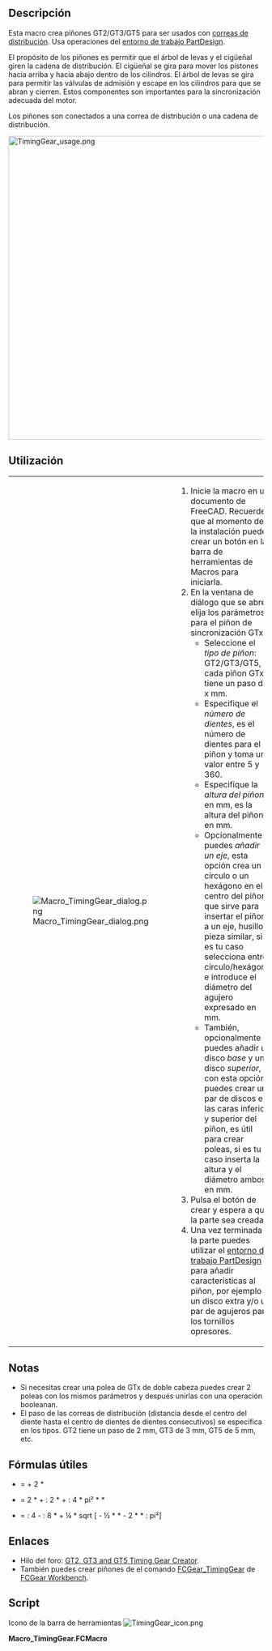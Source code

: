 <languages/>

{{Macro
|Name=TimingGear
|Description=This macro creates GT2/GT3/GT5 timing gears.
|Author=eaguirre, galou
|Download=[https://github.com/FreeCAD/FreeCAD-macros/blob/master/ObjectCreation/TimingGear.FCMacro download here]
|Date=2019-12-29
|Version=1.5.0
|FCVersion= 0.18.5 
}}

<span id="Description"></span>
==Descripción==

Esta macro crea piñones GT2/GT3/GT5 para ser usados con [https://es.wikipedia.org/wiki/Correa_de_distribuci%C3%B3n correas de distribución]. Usa operaciones del [[PartDesign_Workbench|entorno de trabajo PartDesign]].

El propósito de los piñones es permitir que el árbol de levas y el cigüeñal giren la cadena de distribución. El cigüeñal se gira para mover los pistones hacia arriba y hacia abajo dentro de los cilindros. El árbol de levas se gira para permitir las válvulas de admisión y escape en los cilindros para que se abran y cierren. Estos componentes son importantes para la sincronización adecuada del motor.

Los piñones son conectados a una correa de distribución o una cadena de distribución. 

[[File:TimingGear_usage.png|600px]]
{{Caption|Arriba: Ejemplo del uso de 2 poleas de distribución creadas con la macro TimingGear. Las dos poleas fueron modificadas para agregar más características. Las poleas GT2 mueven el eje Z de una máquina CNC de 3 ejes.}}

<span id="Usage"></span>
==Utilización==

{| cellpadding=5
|
[[File:Macro TimingGear dialog.png]]
| 
# Inicie la macro en un documento de FreeCAD. Recuerde que al momento de la instalación puede crear un botón en la barra de herramientas de Macros para iniciarla.
# En la ventana de diálogo que se abre elija los parámetros para el piñon de sincronización GTx:
#* Seleccione el ''tipo de piñon'': GT2/GT3/GT5, cada piñon GTx tiene un paso de x mm.
#* Especifique el ''número de dientes'', es el número de dientes para el piñon y toma un valor entre 5 y 360.
#* Especifique la ''altura del piñon'' en mm, es la altura del piñon en mm.
#* Opcionalmente puedes ''añadir un eje'', esta opción crea un círculo o un hexágono en el centro del piñon que sirve para insertar el piñon a un eje, husillo o pieza similar, si es tu caso selecciona entre círculo/hexágono e introduce el diámetro del agujero expresado en mm.
#* También, opcionalmente puedes añadir un disco ''base'' y un disco ''superior'', con esta opción puedes crear un par de discos en las caras inferior y superior del piñon, es útil para crear poleas, si es tu caso inserta la altura y el diámetro ambos en mm.
# Pulsa el botón de crear y espera a que la parte sea creada.
# Una vez terminada la parte puedes utilizar el [[PartDesign_Workbench|entorno de trabajo PartDesign]] para añadir características al piñon, por ejemplo un disco extra y/o un par de agujeros para los tornillos opresores.
|}

<span id="Notes"></span>
==Notas==

* Si necesitas crear una polea de GTx de doble cabeza puedes crear 2 poleas con los mismos parámetros y después unirlas con una operación booleanan.
* El paso de las correas de distribución (distancia desde el centro del diente hasta el centro de dientes de dientes consecutivos) se especifica en los tipos. GT2 tiene un paso de 2 mm, GT3 de 3 mm, GT5 de 5 mm, etc.

<span id="Useful_formulas"></span>
==Fórmulas útiles==

* {{Emphasis|addendum diameter}} = {{Emphasis|pitch diameter}} + 2 * {{Emphasis|module}}
* {{Emphasis|belt length}} = 2 * {{Emphasis|axle base}} + {{Emphasis|belt tooth pitch}} : 2 * {{Emphasis|(teeth 1 + 2)}} + {{Emphasis|belt tooth pitch²}} : 4 * pi² * {{Emphasis|axle base}} * {{Emphasis|(teeth 1 - 2)²}}
* {{Emphasis|axle base}} = {{Emphasis|belt length}} : 4 - {{Emphasis|belt tooth pitch}} : 8 * {{Emphasis|(teeth 1+2)}} + ¼ * sqrt [{{Emphasis|belt length}} - ½ * {{Emphasis|belt tooth pitch}} * {{Emphasis|(teeth 1+2)²}} - 2 * {{Emphasis|belt tooth pitch²}} * {{Emphasis|(teeth 1+2)²}} : pi²]

<span id="Links"></span>
== Enlaces ==

<div class="mw-translate-fuzzy">
* Hilo del foro: [https://forum.freecadweb.org/viewtopic.php?f=22&t=35899 GT2, GT3 and GT5 Timing Gear Creator].
* También puedes crear piñones de el comando [[FCGear_TimingGear|FCGear_TimingGear]] de [[FCGear_Workbench|FCGear Workbench]].
</div>

==Script==

Icono de la barra de herramientas
[[File:TimingGear_icon.png]]

'''Macro_TimingGear.FCMacro'''

{{MacroCode|code=
# -*- coding: utf-8 -*-
"""Macro GT2/GT3/GT5 Timing Gear Creator for FreeCAD."""
#
# -----------------------------------------------------------------------------
#                         Copyright (c) 2019 - Emilio Aguirre
# -----------------------------------------------------------------------------
# Permission is hereby granted, free of charge, to any person obtaining a copy
# of this software and associated documentation files (the "Software"), to deal
# in the Software without restriction, including without limitation the rights
# to use, copy, modify, merge, publish, distribute, sublicense, and/or sell
# copies of the Software, and to permit persons to whom the Software is
# furnished to do so, subject to the following conditions:
#
# The above copyright notice and this permission notice shall be included in
# all copies or substantial portions of the Software.
#
# THE SOFTWARE IS PROVIDED "AS IS", WITHOUT WARRANTY OF ANY KIND, EXPRESS OR
# IMPLIED, INCLUDING BUT NOT LIMITED TO THE WARRANTIES OF MERCHANTABILITY,
# FITNESS FOR A PARTICULAR PURPOSE AND NONINFRINGEMENT. IN NO EVENT SHALL THE
# AUTHORS OR COPYRIGHT HOLDERS BE LIABLEFOR ANY CLAIM, DAMAGES OR OTHER
# LIABILITY, WHETHER IN AN ACTION OF CONTRACT, TORT OR OTHERWISE, ARISING FROM,
# OUT OF OR IN CONNECTION WITH THE SOFTWARE OR THE USE OR OTHER DEALINGS IN THE
# SOFTWARE.
# ---------------------------------------------------------------------------------------
# TimingGear.png courtesy of Wikipedia
# (https://en.wikipedia.org/wiki/Key_%28engineering%29).
#
# Changelog
# ---------
# - v 1.5:
#   - Fix position of base.
# - v 1.4:
#   - Fixing bugs related to size of top and base
#   - Adding code to keep dialog upfront main window (thanks mario52 !)
# - v 1.3:
#   - Adding key for shaft hub
#   - Fixing issue with top
#   - Fixing issue with shaft (now values are in diameter)

__Name__ = 'GT2/GT3/GT5 Timing Gear Creator'
__Comment__ = 'GT2/GT3/GT5 Gear Creator Macro (any gear size from 5 to 360 teeth)'
__Author__ = 'eaguirre,galou'
__Version__ = '1.5.0'
__Date__ = '2019-12-29'
__License__ = 'LGPL-2.0-or-later'
__Web__ = 'http://www.emilioaguirre.com'
__Wiki__ = 'https://wiki.freecad.org/Macro_TimingGear'
__Icon__ = 'TimingGear.png'
__Help__ = 'Click on the TimingGear button/macro, and enter the required data in the dialog window.'
__Status__ = ''
__Requires__ = 'FreeCAD ?.??'
__Communication__ = 'info_at_emilioaguirre.com,https://github.com/FreeCAD/FreeCAD-macros/issues://forum.freecadweb.org/viewtopic.php?t=35899'
__Files__ = 'TimingGear.png'

# TODO: Fix segfault when clicking a second time on "Create".

import math

from PySide import QtCore
from PySide import QtGui

import FreeCAD as app
import FreeCADGui as gui
import Part  # From FreeCAD.
import ProfileLib.RegularPolygon  # From FreeCAD.
from FreeCAD import Base

try:
    _fromUtf8 = QtCore.QString.fromUtf8
except AttributeError:
    def _fromUtf8(s):
        return s

try:
    _encoding = QtGui.QApplication.UnicodeUTF8
    def _tr(context, text, disambig=None):
        return QtGui.QApplication.translate(context, text, disambig, _encoding)
except AttributeError:
    def _tr(context, text, disambig=None):
        return QtGui.QApplication.translate(context, text, disambig)


def _circle_intersect_vline(x, r):
    y = math.sqrt(r*r - x*x)
    return y


def _polar(angle_deg, radius, pt):
    """Convert from polar to Cartesian.

    Convert from polar coordinates (theta, radius) to cartesian
    coordinates. The result is added to the given vector pt
    """
    p = app.Vector(0, 0, 0)
    p[0] = pt[0] + radius * math.cos(math.radians(angle_deg))
    p[1] = pt[1] + radius * math.sin(math.radians(angle_deg))
    return p


def _bisector_vector(v1, v2, m):
    """Get the vector between two vectors."""
    return (v1 + v2).normalize() * m


# -----------------------------------
# QT Window Class
# -----------------------------------
class TimingGearWindow(object):

    def __init__(self, main_window):
        self.with_shaft = True
        self.circular_shaft = True  # Hexagonal if False.
        self.shaft_diameter = 5.0
        self.gear_height = 6.0
        self.base_height = 1.0
        self.base_diameter = 6.37
        self.top_height = 1.0
        self.top_diameter = 6.37
        self.with_base = False
        self.with_top = False
        self.max_shaft_diameter = 100.0
        self.tooth_count = 20
        self.with_key = False
        self.key_b = 2
        self.key_h = 2
        self.t1 = 1.2
        self.t2 = 1

        # UI Definition
        win_width = 300.0
        win_height = 340.0
        self.window = main_window
        main_window.setObjectName(_fromUtf8('GT2/GT3/GT5 Timing Gear'))
        main_window.setWindowFlags(QtCore.Qt.WindowStaysOnTopHint)
        main_window.resize(win_width, win_height)
        self.central_wdgt = QtGui.QWidget(MainWindow)

        # UI Elements
        self.type_lbl = QtGui.QLabel(self.central_wdgt)
        self.type_lbl.setGeometry(QtCore.QRect(win_width*0.05, win_height*0.01, 150, 16))

        self.type_combo = QtGui.QComboBox(self.central_wdgt)
        self.type_combo.addItems(['GT2', 'GT3', 'GT5'])
        self.type_combo.setGeometry(QtCore.QRect(win_width*0.45, win_height*0.01, 95, 20))
        self.type_combo.currentIndexChanged.connect(self._on_gt_type_change)

        self.tooth_count_lbl = QtGui.QLabel(self.central_wdgt)
        self.tooth_count_lbl.setGeometry(QtCore.QRect(win_width*0.05, win_height*0.08, 150, 16))

        self.tooth_count_spin = QtGui.QSpinBox(self.central_wdgt)
        self.tooth_count_spin.setGeometry(QtCore.QRect(win_width*0.45, win_height*0.08, 100, 22))
        self.tooth_count_spin.setMinimum(5)
        self.tooth_count_spin.setMaximum(360)
        self.tooth_count_spin.setSingleStep(1)
        self.tooth_count_spin.setValue(self.tooth_count)
        self.tooth_count_spin.valueChanged.connect(self._on_num_teeth_changed)

        self.range_lbl = QtGui.QLabel(self.central_wdgt)
        self.range_lbl.setGeometry(QtCore.QRect(win_width*0.80, win_height*0.08, 150, 16))

        self.gear_height_lbl = QtGui.QLabel(self.central_wdgt)
        self.gear_height_lbl.setGeometry(QtCore.QRect(win_width*0.05, win_height*0.16, 150, 16))

        self.gear_height_spin = QtGui.QDoubleSpinBox(self.central_wdgt)
        self.gear_height_spin.setGeometry(QtCore.QRect(win_width*0.45, win_height*0.16, 100, 22))
        self.gear_height_spin.setMinimum(0.01)
        self.gear_height_spin.setMaximum(100.0)
        self.gear_height_spin.setSingleStep(0.01)
        self.gear_height_spin.setValue(self.gear_height)
        self.gear_height_spin.valueChanged.connect(self._on_hgearear_valuechanged)

        self.gear_height_mm_lbl = QtGui.QLabel(self.central_wdgt)
        self.gear_height_mm_lbl.setGeometry(QtCore.QRect(win_width*0.80, win_height*0.16, 32, 16))

        # Shaft Information
        self.with_shaft_check = QtGui.QCheckBox('With shaft', self.central_wdgt)
        self.with_shaft_check.setGeometry(QtCore.QRect(win_width*0.05, win_height*0.25, 200, 25))
        self.with_shaft_check.setChecked(self.with_shaft)
        self.with_shaft_check.clicked.connect(self._on_checkShaft_clicked)

        self.shaft_diam_spin = QtGui.QDoubleSpinBox(self.central_wdgt)
        self.shaft_diam_spin.setGeometry(QtCore.QRect(win_width*0.45, win_height*0.25, 100, 22))
        self.shaft_diam_spin.setMinimum(0.01)
        self.shaft_diam_spin.setMaximum(100.0)
        self.shaft_diam_spin.setSingleStep(0.01)
        self.shaft_diam_spin.setValue(self.shaft_diameter)
        self.shaft_diam_spin.valueChanged.connect(self._on_diameter_shaft_valuechanged)

        self.shaft_diam_mm_lbl = QtGui.QLabel(self.central_wdgt)
        self.shaft_diam_mm_lbl.setGeometry(QtCore.QRect(win_width*0.8, win_height*0.25, 32, 16))

        self.circular_shaft_radio = QtGui.QRadioButton('Circle', self.central_wdgt)
        self.circular_shaft_radio.move(win_width*0.25, win_height*0.33)
        self.circular_shaft_radio.setChecked(self.circular_shaft)
        self.circular_shaft_radio.clicked.connect(self._on_radioCircle_clicked)

        self.checkKeyHub = QtGui.QCheckBox('Key hub', self.central_wdgt)
        self.checkKeyHub.setGeometry(QtCore.QRect(win_width*0.55, win_height*0.33, 200, 25))
        self.checkKeyHub.setChecked(self.with_key)
        self.checkKeyHub.clicked.connect(self._on_checkKeyHub_clicked)
        self.checkKeyHub.hide()

        self.hexagonal_shaft_radio = QtGui.QRadioButton('Hexagon', self.central_wdgt)
        self.hexagonal_shaft_radio.move(win_width*0.25, win_height*0.38)
        self.hexagonal_shaft_radio.setChecked(not self.circular_shaft)
        self.hexagonal_shaft_radio.clicked.connect(self._on_radioHex_clicked)

        # Base information
        self.checkBase = QtGui.QCheckBox('Add base', self.central_wdgt)
        self.checkBase.move(win_width*0.05, win_height*0.45)
        self.checkBase.setChecked(self.with_base)
        self.checkBase.clicked.connect(self._on_checkBase_clicked)

        self.base_height_lbl = QtGui.QLabel(self.central_wdgt)
        self.base_height_lbl.setGeometry(QtCore.QRect(win_width*0.4, win_height*0.45, 32, 16))
        self.base_height_lbl.hide()

        self.base_height_spin = QtGui.QDoubleSpinBox(self.central_wdgt)
        self.base_height_spin.setGeometry(QtCore.QRect(win_width*0.45, win_height*0.45, 100, 22))
        self.base_height_spin.setMinimum(0.01)
        self.base_height_spin.setMaximum(100.0)
        self.base_height_spin.setSingleStep(0.5)
        self.base_height_spin.setValue(self.base_height)
        self.base_height_spin.valueChanged.connect(self._on_height_base_valuechanged)
        self.base_height_spin.hide()

        self.base_height_mm_lbl = QtGui.QLabel(self.central_wdgt)
        self.base_height_mm_lbl.setGeometry(QtCore.QRect(win_width*0.8, win_height*0.45, 32, 16))
        self.base_height_mm_lbl.hide()

        self.base_diam_lbl = QtGui.QLabel(self.central_wdgt)
        self.base_diam_lbl.setGeometry(QtCore.QRect(win_width*0.4, win_height*0.54, 32, 16))
        self.base_diam_lbl.hide()

        self.base_diam_spin = QtGui.QDoubleSpinBox(self.central_wdgt)
        self.base_diam_spin.setGeometry(QtCore.QRect(win_width*0.45, win_height*0.54, 100, 22))
        self.base_diam_spin.setMinimum(self.shaft_diameter)
        self.base_diam_spin.setMaximum(500.0)
        self.base_diam_spin.setSingleStep(0.5)
        self.base_diam_spin.setValue(self.base_diameter)
        self.base_diam_spin.valueChanged.connect(self._on_diameter_base_valuechanged)
        self.base_diam_spin.hide()

        self.base_diam_mm_lbl = QtGui.QLabel(self.central_wdgt)
        self.base_diam_mm_lbl.setGeometry(QtCore.QRect(win_width*0.8, win_height*0.54, 32, 16))
        self.base_diam_mm_lbl.hide()

        # Top information
        self.top_check = QtGui.QCheckBox('Add top', self.central_wdgt)
        self.top_check.move(win_width*0.05, win_height*0.63)
        self.top_check.setChecked(self.with_base)
        self.top_check.clicked.connect(self._on_checkTop_clicked)

        self.top_height_lbl = QtGui.QLabel(self.central_wdgt)
        self.top_height_lbl.setGeometry(QtCore.QRect(win_width*0.4, win_height*0.63, 32, 16))
        self.top_height_lbl.hide()

        self.top_height_spin = QtGui.QDoubleSpinBox(self.central_wdgt)
        self.top_height_spin.setGeometry(QtCore.QRect(win_width*0.45, win_height*0.63, 100, 22))
        self.top_height_spin.setMinimum(0.01)
        self.top_height_spin.setMaximum(100.0)
        self.top_height_spin.setSingleStep(0.5)
        self.top_height_spin.setValue(self.base_height)
        self.top_height_spin.valueChanged.connect(self._on_height_top_valuechanged)
        self.top_height_spin.hide()

        self.top_height_mm_lbl = QtGui.QLabel(self.central_wdgt)
        self.top_height_mm_lbl.setGeometry(QtCore.QRect(win_width*0.8, win_height*0.63, 32, 16))
        self.top_height_mm_lbl.hide()

        self.top_diam_lbl = QtGui.QLabel(self.central_wdgt)
        self.top_diam_lbl.setGeometry(QtCore.QRect(win_width*0.4, win_height*0.72, 32, 16))
        self.top_diam_lbl.hide()

        self.top_diam_spin = QtGui.QDoubleSpinBox(self.central_wdgt)
        self.top_diam_spin.setGeometry(QtCore.QRect(win_width*0.45, win_height*0.72, 100, 22))
        self.top_diam_spin.setMinimum(self.shaft_diameter)
        self.top_diam_spin.setMaximum(500.0)
        self.top_diam_spin.setSingleStep(0.5)
        self.top_diam_spin.setValue(self.top_diameter)
        self.top_diam_spin.valueChanged.connect(self._on_diameter_top_valuechanged)
        self.top_diam_spin.hide()

        self.top_diam_mm_lbl = QtGui.QLabel(self.central_wdgt)
        self.top_diam_mm_lbl.setGeometry(QtCore.QRect(win_width*0.8, win_height*0.72, 32, 16))
        self.top_diam_mm_lbl.hide()

        self.create_btn = QtGui.QPushButton(self.central_wdgt)
        self.create_btn.setGeometry(QtCore.QRect(win_width*0.65, win_height*0.81, 80, 28))
        self.create_btn.clicked.connect(self._on_create_clicked)

        self.close_btn = QtGui.QPushButton(self.central_wdgt)
        self.close_btn.setGeometry(QtCore.QRect(win_width*0.2, win_height*0.81, 80, 28))
        self.close_btn.clicked.connect(self._on_close_clicked)

        # Set UI elements to window
        MainWindow.setCentralWidget(self.central_wdgt)

        # Set strings to UI
        self.retranslateUi(MainWindow)

        # ----------------------------------------------------------------------
        #  Key Size Chart Standard Metric Keys/Keyways Engineering
        #  TODO: add a reference
        # ----------------------------------------------------------------------
        self.metric_keys = [
            {'over': 6, 'upto': 8, 'b': 2, 'h': 2, 't1': 1.2, 't2': 1, 'r': 0.08},
            {'over': 8, 'upto': 10, 'b': 3, 'h': 3, 't1': 1.8, 't2': 1.4, 'r': 0.08},
            {'over': 10, 'upto': 12, 'b': 4, 'h': 4, 't1': 2.5, 't2': 1.8, 'r': 0.08},
            {'over': 12, 'upto': 17, 'b': 5, 'h': 5, 't1': 3, 't2': 2.3, 'r': 0.16},
            {'over': 17, 'upto': 22, 'b': 6, 'h': 6, 't1': 3.5, 't2': 2.8, 'r': 0.16},
            {'over': 22, 'upto': 30, 'b': 8, 'h': 7, 't1': 4, 't2': 3.3, 'r': 0.16},
            {'over': 30, 'upto': 38, 'b': 10, 'h': 8, 't1': 5, 't2': 3.3, 'r': 0.25},
            {'over': 38, 'upto': 44, 'b': 12, 'h': 8, 't1': 5, 't2': 3.3, 'r': 0.25},
            {'over': 44, 'upto': 50, 'b': 14, 'h': 9, 't1': 5.5, 't2': 3.8, 'r': 0.25},
            {'over': 50, 'upto': 58, 'b': 16, 'h': 10, 't1': 6, 't2': 4.3, 'r': 0.25},
            {'over': 58, 'upto': 65, 'b': 18, 'h': 11, 't1': 7, 't2': 4.4, 'r': 0.25},
            {'over': 65, 'upto': 75, 'b': 20, 'h': 12, 't1': 7.5, 't2': 4.9, 'r': 0.40},
            {'over': 75, 'upto': 85, 'b': 22, 'h': 14, 't1': 9, 't2': 5.4, 'r': 0.40},
            {'over': 85, 'upto': 95, 'b': 25, 'h': 14, 't1': 9, 't2': 5.4, 'r': 0.40},
            {'over': 95, 'upto': 110, 'b': 28, 'h': 16, 't1': 10, 't2': 6.4, 'r': 0.40},
            {'over': 110, 'upto': 130, 'b': 32, 'h': 18, 't1': 11, 't2': 7.4, 'r': 0.40},
            {'over': 130, 'upto': 150, 'b': 36, 'h': 20, 't1': 12, 't2': 8.4, 'r': 0.70},
            {'over': 150, 'upto': 170, 'b': 40, 'h': 22, 't1': 13, 't2': 9.4, 'r': 0.70},
            {'over': 170, 'upto': 200, 'b': 45, 'h': 25, 't1': 15, 't2': 10.4, 'r': 0.70},
            {'over': 200, 'upto': 230, 'b': 50, 'h': 28, 't1': 17, 't2': 11.4, 'r': 0.70},
        ]

        # ----------------------------------------------------------------------
        # Gear Data
        # pitch - distance between two teeth
        # u     - pitch differential. The radial distance between pitch diameter
        #          and pulley outer diameter is called pitch differential.
        # h     - Tooth height
        # H     - Belt height
        # r0    - Inner circle radius
        # r1    - Side circle radius that define the side of a tooth
        # rs    - Small circle radius that define the corner of a tooth
        # offset- Offset of the side circle center
        # name  - Gear name
        # group - Type of Gear
        # TODO: add a reference
        # ----------------------------------------------------------------------

        # GT2 Gear Data
        self.gt2 = {'pitch': 2.0,
                    'u': 0.254,
                    'h': 0.75,
                    'H': 1.38,
                    'r0': 0.555,
                    'r1': 1.0,
                    'rs': 0.15,
                    'offset': 0.40,
                    'name': 'GT2',
                    'group': 'GT'
                    }
        # GT3 Gear Data
        self.gt3 = {'pitch': 3.0,
                    'u': 0.381,
                    'h': 1.14,
                    'H': 2.40,
                    'r0': 0.85,
                    'r1': 1.52,
                    'rs': 0.25,
                    'offset': 0.61,
                    'name': 'GT3',
                    'group': 'GT'
                    }
        # GT5 Gear Data
        self.gt5 = {'pitch': 5.0,
                    'u': 0.5715,
                    'h': 1.93,
                    'H': 3.81,
                    'r0': 1.44,
                    'r1': 2.57,
                    'rs': 0.416,
                    'offset': 1.03,
                    'name': 'GT5',
                    'group': 'GT'
                    }

    def _gt_tooth(self, step, data):
        """Calculate the coordinates of the GT tooth vertices.

        Calculate the coordinates of the GT tooth vertices (the teeth of the
        gear, not the teeth of the timing belt). This calculates the right size
        of the previous tooth and the left side of the next tooth
        """
        up = app.Vector(0, 0, 1)
        zero = app.Vector(0, 0, 0)

        r = (data['dr0'] - data['h']) + data['r0']
        cm = _polar(step, r - data['r0'], zero)
        pt = _polar(step, data['dr0'], zero)
        ptn = pt.cross(up).normalize()
        ptd = app.Vector(pt).normalize() * -1

        pr = pt + (ptn * data['offset'])
        pl = pt + (ptn * -data['offset'])
        a = data['r1']/2
        b = a * math.sqrt(3)

        cl = pr + (ptn * -b) + (ptd * a)
        cl0 = pr + (ptn * -(data['r1']+data['rs']))
        cl1 = pr + (ptn * -data['r1']) + (ptd * data['rs'])
        ecl = cl0 + (ptd * data['rs'])
        cl2 = ecl + _bisector_vector(cl0 - ecl, cl1 - ecl, data['rs'])
        cl3 = pr + _bisector_vector(cl - pr, cl1 - pr, data['r1'])

        cr = pl + (ptn * b) + (ptd * a)
        cr0 = pl + (ptn * (data['r1']+data['rs']))
        cr1 = pl + (ptn * data['r1']) + (ptd * data['rs'])
        ecr = cr0 + (ptd * data['rs'])
        cr2 = ecr + _bisector_vector(cr0 - ecr, cr1 - ecr, data['rs'])
        cr3 = pl + _bisector_vector(cr - pl, cr1 - pl, data['r1'])
        return [cr0, cr2, cr1, cr1, cr3, cr, cr, cm, cl, cl, cl3, cl1, cl1, cl2, cl0]

    def create_gear(self, sketch_gear, data):
        """Create the geometry of the gear.

        Create the geometry of the gear. Each tooth is a sequence of arcs
        (3 points non coincidental vertices).
        """
        tooth_count = data['tooth_count']
        angle = 360.0 / tooth_count
        gear = []
        for idx in range(tooth_count):
            step = angle * idx
            t = None
            if data['group'] == 'GT':
                t = self._gt_tooth(step, data)
            else:
                raise Exception('Invalid group {}'.format(data['group']))
            if len(gear) > 0:
                sketch_gear.addGeometry(Part.LineSegment(gear[-1], t[0]))
            gear.extend(t)
            for i in range(0, len(t) - 1, 3):
                sketch_gear.addGeometry(Part.ArcOfCircle(t[i], t[i+1], t[i+2]))
        sketch_gear.addGeometry(Part.LineSegment(gear[-1], gear[0]))

    def create_key(self, r, z):
        y2 = r + self.t2
        yb = _circle_intersect_vline(-self.key_b/2, r)
        pt = _polar(90, yb, app.Vector(0, 0, z))
        c1 = _polar(180, self.key_b/2, pt)
        c4 = _polar(0, self.key_b, c1)
        pt = _polar(90, y2, app.Vector(0, 0, z))
        c2 = _polar(180, self.key_b/2, pt)
        c3 = _polar(0, self.key_b, c2)
        c5 = _polar(270, r, app.Vector(0, 0, z))
        return [c1, c2, c3, c4, c5]

    def create(self, data):
        """Create the FreeCAD elements inside a new document."""
        progress_bar = Base.ProgressIndicator()
        progress_bar.start('Creating  gear...', 0)

        doc = app.newDocument(data['name'])
        doc_gui = gui.activeDocument()

        gear = doc.addObject('PartDesign::Body', 'Gear')

        sketch_gear = gear.newObject('Sketcher::SketchObject', 'SketchGear')
        sketch_gear.ViewObject.hide()
        sketch_gear.Support = (gear.Origin.OriginFeatures[3], [''])  # The XY Plane.
        sketch_gear.MapMode = 'FlatFace'
        sketch_gear.AttachmentOffset = app.Placement(
            app.Vector(0, 0, 0),
            app.Rotation(0, 0, 0, 1))

        self.create_gear(sketch_gear, data)

        r = self.shaft_diameter / 2
        if self.with_shaft:
            if self.circular_shaft:
                if self.with_key:
                    c = self.create_key(r, 0)
                    key_lst = []
                    key_lst.append(Part.LineSegment(c[0], c[1]))
                    key_lst.append(Part.LineSegment(c[1], c[2]))
                    key_lst.append(Part.LineSegment(c[2], c[3]))
                    sketch_gear.addGeometry(key_lst, False)
                    sketch_gear.addGeometry(Part.ArcOfCircle(c[3], c[4], c[0]))
                else:
                    sketch_gear.addGeometry(Part.Circle(app.Vector(0, 0, 0),
                                                        app.Vector(0, 0, 1),
                                                        r))
            else:
                ProfileLib.RegularPolygon.makeRegularPolygon(
                    sketch_gear, 6, app.Vector(0, 0, 0),
                    app.Vector(r, 0, 0), False)

        pad = gear.newObject('PartDesign::Pad', 'Pad')
        pad.Profile = sketch_gear
        pad.Length = self.gear_height

        # Add base to the Gear
        if self.with_base:
            sketch_base = gear.newObject('Sketcher::SketchObject', 'SketchBase')
            sketch_base.ViewObject.hide()
            sketch_base.Support = (gear.Origin.OriginFeatures[3], [''])  # The XY Plane.
            sketch_base.MapMode = 'FlatFace'
            sketch_base.AttachmentOffset = app.Placement(
                app.Vector(0, 0, -self.base_height),
                app.Rotation(0, 0, 0, 1))

            sketch_base.addGeometry(Part.Circle(
                app.Vector(0, 0, 0),
                app.Vector(0, 0, 1),
                self.base_diameter))
            if self.with_shaft:
                if self.circular_shaft:
                    if self.with_key:
                        c = self.create_key(r, -self.base_height)
                        key_lst = []
                        key_lst.append(Part.LineSegment(c[0], c[1]))
                        key_lst.append(Part.LineSegment(c[1], c[2]))
                        key_lst.append(Part.LineSegment(c[2], c[3]))
                        sketch_base.addGeometry(key_lst, False)
                        sketch_base.addGeometry(Part.ArcOfCircle(c[3], c[4], c[0]))
                    else:
                        sketch_base.addGeometry(Part.Circle(app.Vector(0, 0, 0),
                                                            app.Vector(0, 0, 1),
                                                            r))
                else:
                    ProfileLib.RegularPolygon.makeRegularPolygon(
                        sketch_base, 6, app.Vector(0, 0, -self.base_height),
                        app.Vector(self.shaft_diameter/2, 0, 0), False)

            pad_base = gear.newObject('PartDesign::Pad', 'PadBase')
            pad_base.Profile = sketch_base
            pad_base.Length = self.base_height

        # Add Top to the Gear
        if self.with_top:
            sketch_top = gear.newObject('Sketcher::SketchObject', 'SketchTop')
            sketch_top.Support = (gear.Origin.OriginFeatures[3], [''])  # The XY Plane.
            sketch_top.MapMode = 'FlatFace'
            sketch_top.AttachmentOffset = app.Placement(
                app.Vector(0, 0, self.gear_height),
                app.Rotation(0, 0, 0, 1))

            sketch_top.addGeometry(Part.Circle(app.Vector(0, 0, 0),
                                               app.Vector(0, 0, 1),
                                               self.top_diameter))
            if self.with_shaft:
                if self.circular_shaft:
                    if self.with_key:
                        c = self.create_key(r, 0)
                        key_lst = []
                        key_lst.append(Part.LineSegment(c[0], c[1]))
                        key_lst.append(Part.LineSegment(c[1], c[2]))
                        key_lst.append(Part.LineSegment(c[2], c[3]))
                        sketch_top.addGeometry(key_lst, False)
                        sketch_top.addGeometry(Part.ArcOfCircle(c[3], c[4], c[0]))
                    else:
                        sketch_top.addGeometry(Part.Circle(
                            app.Vector(0, 0, 0),
                            app.Vector(0, 0, 1),
                            r))
                else:
                    ProfileLib.RegularPolygon.makeRegularPolygon(
                        sketch_top, 6, app.Vector(0, 0, 0),
                        app.Vector(r, 0, 0), False)

            pad_top = gear.newObject('PartDesign::Pad', 'PadTop')
            pad_top.Profile = sketch_top
            pad_top.Length = self.top_height

        doc.recompute()
        gui.SendMsgToActiveView('ViewFit')
        progress_bar.stop()

    def retranslateUi(self, window):
        """Set the UI text."""
        window.setWindowTitle(_tr('TimingGear', 'GT2/GT3/GT5 Gear Creator'))
        self.create_btn.setText(_tr('TimingGear', 'Create'))
        self.close_btn.setText(_tr('TimingGear', 'Close'))
        self.tooth_count_lbl.setText(_tr('TimingGear', 'Tooth count:'))
        self.gear_height_lbl.setText(_tr('TimingGear', 'Gear height:'))
        self.type_lbl.setText(_tr('TimingGear', 'Type of gear:'))
        self.gear_height_mm_lbl.setText(_tr('TimingGear', 'mm'))
        self.shaft_diam_mm_lbl.setText(_tr('TimingGear', 'mm'))
        self.base_height_mm_lbl.setText(_tr('TimingGear', 'mm'))
        self.base_diam_mm_lbl.setText(_tr('TimingGear', 'mm'))
        self.top_height_mm_lbl.setText(_tr('TimingGear', 'mm'))
        self.top_diam_mm_lbl.setText(_tr('TimingGear', 'mm'))
        self.range_lbl.setText(_tr('TimingGear', '(5 ~ 360)'))
        self.with_shaft_check.setText(_tr('TimingGear', 'Add shaft\n(Diameter)'))
        self.hexagonal_shaft_radio.setText(_tr('TimingGear', 'Hexagon'))
        self.base_height_lbl.setText(_tr('TimingGear', 'H:'))
        self.base_diam_lbl.setText(_tr('TimingGear', 'D:'))
        self.top_height_lbl.setText(_tr('TimingGear', 'H:'))
        self.top_diam_lbl.setText(_tr('TimingGear', 'D:'))
        self.checkKeyHub.setText(_tr('TimingGear', 'Add key hub'))

    def _update_max_shaft_diameter(self):
        info = None
        gear_type = str(self.type_combo.currentText())
        if gear_type == 'GT2':
            info = dict(self.gt2)
        elif gear_type == 'GT3':
            info = dict(self.gt3)
        else:
            info = dict(self.gt5)

        self.max_shaft_diameter = ((self.tooth_count * info['pitch']) / math.pi) / 2
        self.shaft_diam_spin.setMaximum(self.max_shaft_diameter)
        self.with_shaft_check.setText(_tr('TimingGear',
                                          'Add shaft\n(max '
                                          + '{0:.2f}'.format(self.max_shaft_diameter)
                                          + ' mm)'))
        self.base_diam_spin.setValue(self.max_shaft_diameter)
        self.top_diam_spin.setValue(self.max_shaft_diameter)

    def update_key_hub(self):
        if self.shaft_diameter < 6:
            self.with_key = False
            return

        found = False
        for k in self.metric_keys:
            if k['over'] <= self.shaft_diameter < k['upto']:
                self.key_b = k['b']
                self.key_h = k['h']
                self.t1 = k['t1']
                self.t2 = k['t2']
                self.checkKeyHub.setText(_tr('TimingGear',
                                                'Add key hub\n(b: {} h: {})'.format(
                                                    self.key_b, self.key_h)))
                found = True
                break

        if not found:
            msg = 'Could not find valid key values for shaft radius: {}'.format(shaft_diameter)
            self._error_dialog(msg)
            self.with_key = False
            self.checkKeyHub.setText(_tr('TimingGear', 'Add key hub'))

    # -----------------------------------
    #         UI widgets callbacks
    # -----------------------------------
    def _on_gt_type_change(self, idx):
        # app.Console.PrintMessage('Current index %d selection changed %s\n' % (idx,self.type_combo.currentText()))
        self._update_max_shaft_diameter()

    def _on_num_teeth_changed(self, value):
        # app.Console.PrintMessage('%s Number of Teeths\n' % value)
        self.tooth_count = value
        self._update_max_shaft_diameter()

    def _error_dialog(self, msg):
        diag = QtGui.QMessageBox(QtGui.QMessageBox.Warning,
                                 'Error in macro TimingGear',
                                 msg)
        diag.setWindowModality(QtCore.Qt.ApplicationModal)
        diag.exec_()

    def _on_create_clicked(self):
        if 5 <= self.tooth_count <= 360:
            gear_type = str(self.type_combo.currentText())
            app.Console.PrintMessage('Creating Gear {}\n'.format(gear_type))
            if gear_type == 'GT2':
                data = dict(self.gt2)
            elif gear_type == 'GT3':
                data = dict(self.gt3)
            else:
                data = dict(self.gt5)
            data['tooth_count'] = self.tooth_count
            data['d'] = (data['tooth_count'] * data['pitch']) / math.pi
            data['d0'] = data['d'] - (2 * data['u'])
            data['dr0'] = data['d0'] / 2
            app.Console.PrintMessage('pitch {}\n'.format(data['pitch']))
            app.Console.PrintMessage('tooth_count {}\n'.format(data['tooth_count']))
            app.Console.PrintMessage('u {}\n'.format(data['u']))
            app.Console.PrintMessage('d {}\n'.format(data['d']))
            app.Console.PrintMessage('d0 {}\n'.format(data['d0']))
            app.Console.PrintMessage('dr0 {}\n'.format(data['dr0']))
            self.create(data)
        else:
            msg = 'The number of teeth should be between 5 and 360!'
            self._error_dialog(msg)

    def _on_close_clicked(self):
        # app.Console.PrintMessage('Exit Gear Generator\n')
        self.window.close()

    def _on_hgearear_valuechanged(self, value):
        # app.Console.PrintMessage(str(value)+ ' height gear\n')
        self.gear_height = value

    def _on_radioCircle_clicked(self):
        self.circular_shaft = True
        if self.shaft_diameter >= 6 and self.circular_shaft:
            self.checkKeyHub.show()
            self.update_key_hub()

    def _on_radioHex_clicked(self):
        self.circular_shaft = False
        self.checkKeyHub.setChecked(False)
        self.checkKeyHub.hide()

    def _on_diameter_shaft_valuechanged(self, value):
        # app.Console.PrintMessage(str(value) + ' Shaft radius\n')
        if value <= self.max_shaft_diameter:
            self.shaft_diameter = value
            self.base_diam_spin.setMinimum(self.shaft_diameter)
            if self.base_diameter < self.shaft_diameter:
                self.base_diameter = self.shaft_diameter

            self.top_diam_spin.setMinimum(self.shaft_diameter)
            if self.top_diameter < self.shaft_diameter:
                self.top_diameter = self.shaft_diameter

            if self.shaft_diameter >= 6 and self.circular_shaft:
                self.checkKeyHub.show()
                self.update_key_hub()
            else:
                self.checkKeyHub.hide()
        else:
            self.shaft_diameter = self.max_shaft_diameter
            msg = 'The shaft radius should be less than: {}'.format(
                self.max_shaft_diameter)
            self._error_dialog(msg)

    def _on_height_base_valuechanged(self, value):
        # app.Console.PrintMessage(str(value) + ' Height base\n')
        self.base_height = value

    def _on_diameter_base_valuechanged(self, value):
        # app.Console.PrintMessage(str(value) + ' Radius base\n')
        self.base_diameter = value

    def _on_height_top_valuechanged(self, value):
        # app.Console.PrintMessage(str(value) + ' Height top\n')
        self.top_height = value

    def _on_diameter_top_valuechanged(self, value):
        # app.Console.PrintMessage(str(value) + ' Radius top\n')
        self.top_diameter = value

    def _on_checkShaft_clicked(self):
        self.with_shaft = not self.with_shaft
        if self.with_shaft:
            self.circular_shaft_radio.show()
            self.hexagonal_shaft_radio.show()
            self.shaft_diam_spin.show()
            self.shaft_diam_mm_lbl.show()
            if self.shaft_diameter >= 6 and self.circular_shaft:
                self.checkKeyHub.show()
        else:
            self.circular_shaft_radio.hide()
            self.hexagonal_shaft_radio.hide()
            self.shaft_diam_spin.hide()
            self.shaft_diam_mm_lbl.hide()
            self.checkKeyHub.setChecked(False)
            self.checkKeyHub.hide()

    def _on_checkKeyHub_clicked(self):
        self.with_key = not self.with_key
        if self.with_key:
            self.update_key_hub()

    def _on_checkBase_clicked(self):
        self.with_base = not self.with_base
        if self.with_base:
            self.base_height_spin.show()
            self.base_diam_spin.show()
            self.base_height_lbl.show()
            self.base_diam_lbl.show()
            self.base_height_mm_lbl.show()
            self.base_diam_mm_lbl.show()
        else:
            self.base_height_spin.hide()
            self.base_diam_spin.hide()
            self.base_height_lbl.hide()
            self.base_diam_lbl.hide()
            self.base_height_mm_lbl.hide()
            self.base_diam_mm_lbl.hide()

    def _on_checkTop_clicked(self):
        self.with_top = not self.with_top
        if self.with_top:
            self.top_height_spin.show()
            self.top_diam_spin.show()
            self.top_height_lbl.show()
            self.top_diam_lbl.show()
            self.top_height_mm_lbl.show()
            self.top_diam_mm_lbl.show()
        else:
            self.top_height_spin.hide()
            self.top_diam_spin.hide()
            self.top_height_lbl.hide()
            self.top_diam_lbl.hide()
            self.top_height_mm_lbl.hide()
            self.top_diam_mm_lbl.hide()


# -----------------------------------
# Create and display the main window
# -----------------------------------
MainWindow = QtGui.QMainWindow()
ui = TimingGearWindow(MainWindow)
MainWindow.show()
}}